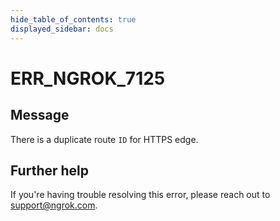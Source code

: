 ```yaml
---
hide_table_of_contents: true
displayed_sidebar: docs
---
```



# ERR_NGROK_7125

## Message

There is a duplicate route `ID` for HTTPS edge.

<ErrorDetails error="err_ngrok_7125" />

## Further help

If you're having trouble resolving this error, please reach out to [support@ngrok.com](mailto:support@ngrok.com?subject=Help%20with%20ERR_NGROK_7125).
